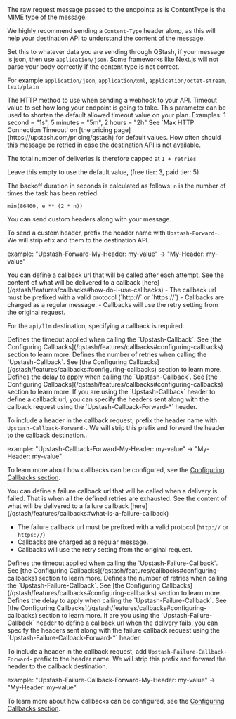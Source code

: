 <ParamField body="body" type="string">
  The raw request message passed to the endpoints as is
</ParamField>

<ParamField header="Content-Type" type="string" >
ContentType is the MIME type of the message.

We highly recommend sending a `Content-Type` header along, as this will help
your destination API to understand the content of the message.

Set this to whatever data you are sending through QStash, if your message is json, then use `application/json`.
Some frameworks like Next.js will not parse your body correctly if the content type is not correct.

For example `application/json`, `application/xml`, `application/octet-stream`,
`text/plain`
</ParamField>

<ParamField header="Upstash-Method" type="string" default="POST" >
	The HTTP method to use when sending a webhook to your API.
</ParamField>

<ParamField header="Upstash-Timeout" type="string" >
  Timeout value to set how long your endpoint is going to take. 
  This parameter can be used to shorten the default allowed timeout value on your plan. Examples: 1 second = "1s", 5 minutes = "5m", 2 hours = "2h"
  See `Max HTTP Connection Timeout` on [the pricing page](https://upstash.com/pricing/qstash) for default values.
</ParamField>

<ParamField header="Upstash-Retries" type="int" default={3} >
 How often should this message be retried in case the destination API is not available.

The total number of deliveries is therefore capped at `1 + retries`

Leave this empty to use the default value, (free tier: 3, paid tier: 5)

The backoff duration in seconds is calculated as follows: `n` is the number of
times the task has been retried.

`min(86400, e ** (2 * n))`
</ParamField>

<ParamField header="Upstash-Forward-*" type="string" >
 You can send custom headers along with your message.

To send a custom header, prefix the header name with `Upstash-Forward-`. We will
strip efix and them to the destination API.

example: "Upstash-Forward-My-Header: my-value" -> "My-Header: my-value"
</ParamField>

<ParamField header="Upstash-Callback" type="string" >
You can define a callback url that will be called after each attempt. 
See the content of what will be delivered to a callback [here](/qstash/features/callbacks#how-do-i-use-callbacks) 
- The callback url must be prefixed with a valid protocol (`http://` or `https://`)
- Callbacks are charged as a regular message.
- Callbacks will use the retry setting from the original request.

For the `api/llm` destination, specifying a callback is required.
</ParamField>

<ParamField header="Upstash-Callback-Timeout" type="string" >
Defines the timeout applied when calling the `Upstash-Callback`. See [the Configuring Callbacks](/qstash/features/callbacks#configuring-callbacks) section to learn more.
</ParamField>

<ParamField header="Upstash-Callback-Retries" type="string" >
Defines the number of retries when calling the `Upstash-Callback`. See [the Configuring Callbacks](/qstash/features/callbacks#configuring-callbacks) section to learn more.
</ParamField>

<ParamField header="Upstash-Callback-Delay" type="string" >
Defines the delay to apply when calling the `Upstash-Callback`. See [the Configuring Callbacks](/qstash/features/callbacks#configuring-callbacks) section to learn more.
</ParamField>

<ParamField header="Upstash-Callback-Forward-*" type="string" >
 If you are using the `Upstash-Callback` header to define a callback url,
 you can specify the headers sent along with the callback request using
 the `Upstash-Callback-Forward-*` header.

To include a header in the callback request, prefix the header name with
`Upstash-Callback-Forward-`. We will strip this prefix and forward the header to the callback destination..

example: "Upstash-Callback-Forward-My-Header: my-value" -> "My-Header: my-value"

To learn more about how callbacks can be configured, see the [Configuring Callbacks section](/qstash/features/callbacks#configuring-callbacks).
</ParamField>

<ParamField header="Upstash-Failure-Callback" type="string" >
You can define a failure callback url that will be called when a delivery is failed. 
That is when all the defined retries are exhausted.
See the content of what will be delivered to a failure callback [here](/qstash/features/callbacks#what-is-a-failure-callback) 

- The failure callback url must be prefixed with a valid protocol (`http://` or `https://`)
- Callbacks are charged as a regular message.
- Callbacks will use the retry setting from the original request.
</ParamField>

<ParamField header="Upstash-Failure-Callback-Timeout" type="string" >
Defines the timeout applied when calling the `Upstash-Failure-Callback`. See [the Configuring Callbacks](/qstash/features/callbacks#configuring-callbacks) section to learn more.
</ParamField>

<ParamField header="Upstash-Failure-Callback-Retries" type="string" >
Defines the number of retries when calling the `Upstash-Failure-Callback`. See [the Configuring Callbacks](/qstash/features/callbacks#configuring-callbacks) section to learn more.
</ParamField>

<ParamField header="Upstash-Failure-Callback-Delay" type="string" >
Defines the delay to apply when calling the `Upstash-Failure-Callback`. See [the Configuring Callbacks](/qstash/features/callbacks#configuring-callbacks) section to learn more.
</ParamField>

<ParamField header="Upstash-Failure-Callback-Forward-*" type="string" >
 If are you using the `Upstash-Failure-Callback` header to define a callback url
 when the delivery fails, you can specify the headers sent along with the failure
 callback request using the `Upstash-Failure-Callback-Forward-*` header.

To include a header in the callback request, add `Upstash-Failure-Callback-Forward-` prefix to the header name.
We will strip this prefix and forward the header to the callback destination.

example: "Upstash-Failure-Callback-Forward-My-Header: my-value" -> "My-Header: my-value"

To learn more about how callbacks can be configured, see the [Configuring Callbacks section](/qstash/features/callbacks#configuring-callbacks).
</ParamField>
